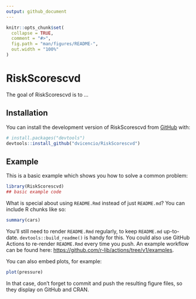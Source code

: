 ```yaml
---
output: github_document
---
```


<!-- README.md is generated from README.Rmd. Please edit that file -->

```r
knitr::opts_chunk$set(
  collapse = TRUE,
  comment = "#>",
  fig.path = "man/figures/README-",
  out.width = "100%"
)
```

# RiskScorescvd

<!-- badges: start -->
<!-- badges: end -->

The goal of RiskScorescvd is to ...

## Installation

You can install the development version of RiskScorescvd from [GitHub](https://github.com/) with:

``` r
# install.packages("devtools")
devtools::install_github("dvicencio/RiskScorescvd")
```

## Example

This is a basic example which shows you how to solve a common problem:

```r
library(RiskScorescvd)
## basic example code
```

What is special about using `README.Rmd` instead of just `README.md`? You can include R chunks like so:

```r
summary(cars)
```

You'll still need to render `README.Rmd` regularly, to keep `README.md` up-to-date. `devtools::build_readme()` is handy for this. You could also use GitHub Actions to re-render `README.Rmd` every time you push. An example workflow can be found here: <https://github.com/r-lib/actions/tree/v1/examples>.

You can also embed plots, for example:

```r
plot(pressure)
```

In that case, don't forget to commit and push the resulting figure files, so they display on GitHub and CRAN.
